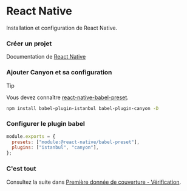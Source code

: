 # React Native


Installation et configuration de React Native.

<Steps>

  ### Créer un projet

  Documentation de [React Native](https://reactnative.dev/)

  ### Ajouter Canyon et sa configuration

  > [!TIP]
  >
  > Vous devez connaître [react-native-babel-preset](https://reactnative.dev/docs/javascript-environment#javascript-syntax-transformers).


  ```sh npm2yarn copy
  npm install babel-plugin-istanbul babel-plugin-canyon -D
  ```

  ### Configurer le plugin babel

  ```js filename="babel.config.js" {3} copy
  module.exports = {
    presets: ["module:@react-native/babel-preset"],
    plugins: ["istanbul", "canyon"],
  };
  ```

  ### C'est tout
  Consultez la suite dans [Première donnée de couverture - Vérification](/docs/getting-started/first-coverage#verification).
</Steps>


